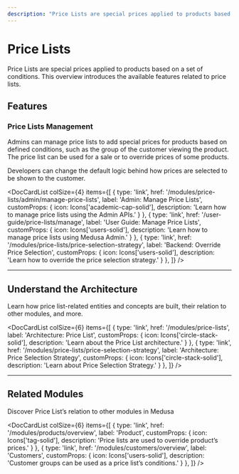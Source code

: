 ```yaml
---
description: "Price Lists are special prices applied to products based on a set of conditions. Learn about the available features and guides."
---
```



# Price Lists

Price Lists are special prices applied to products based on a set of conditions. This overview introduces the available features related to price lists.

## Features

### Price Lists Management

Admins can manage price lists to add special prices for products based on defined conditions, such as the group of the customer viewing the product. The price list can be used for a sale or to override prices of some products.

Developers can change the default logic behind how prices are selected to be shown to the customer.

<DocCardList colSize={4} items={[
  {
    type: 'link',
    href: '/modules/price-lists/admin/manage-price-lists',
    label: 'Admin: Manage Price Lists',
    customProps: {
      icon: Icons['academic-cap-solid'],
      description: 'Learn how to manage price lists using the Admin APIs.'
    }
  },
  {
    type: 'link',
    href: '/user-guide/price-lists/manage',
    label: 'User Guide: Manage Price Lists',
    customProps: {
      icon: Icons['users-solid'],
      description: 'Learn how to manage price lists using Medusa Admin.'
    }
  },
  {
    type: 'link',
    href: '/modules/price-lists/price-selection-strategy',
    label: 'Backend: Override Price Selection',
    customProps: {
      icon: Icons['users-solid'],
      description: 'Learn how to override the price selection strategy.'
    }
  },
]} />

---

## Understand the Architecture

Learn how price list-related entities and concepts are built, their relation to other modules, and more.

<DocCardList colSize={6} items={[
  {
    type: 'link',
    href: '/modules/price-lists',
    label: 'Architecture: Price List',
    customProps: {
      icon: Icons['circle-stack-solid'],
      description: 'Learn about the Price List architecture.'
    }
  },
  {
    type: 'link',
    href: '/modules/price-lists/price-selection-strategy',
    label: 'Architecture: Price Selection Strategy',
    customProps: {
      icon: Icons['circle-stack-solid'],
      description: 'Learn about Price Selection Strategy.'
    }
  },
]} />

---

## Related Modules

Discover Price List’s relation to other modules in Medusa

<DocCardList colSize={6} items={[
  {
    type: 'link',
    href: '/modules/products/overview',
    label: 'Product',
    customProps: {
      icon: Icons['tag-solid'],
      description: 'Price lists are used to override product’s prices.'
    }
  },
  {
    type: 'link',
    href: '/modules/customers/overview',
    label: 'Customers',
    customProps: {
      icon: Icons['users-solid'],
      description: 'Customer groups can be used as a price list’s conditions.'
    }
  },
]} />